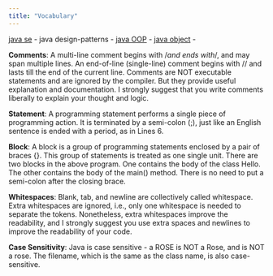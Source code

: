 ```yaml
---
title: "Vocabulary"
---
```


[java se](/javase/se-what-basics) - java design-patterns - [java OOP](/javase/sse-what-principles) - [java object](/javase/se-concepts-objects) -  


**Comments**: A multi-line comment begins with /*and ends with*/, and may span multiple lines. An end-of-line (single-line) comment begins with // and lasts till the end of the current line. Comments are NOT executable statements and are ignored by the compiler. But they provide useful explanation and documentation. I strongly suggest that you write comments liberally to explain your thought and logic.

**Statement**: A programming statement performs a single piece of programming action. It is terminated by a semi-colon (;), just like an English sentence is ended with a period, as in Lines 6.

**Block**: A block is a group of programming statements enclosed by a pair of braces {}. This group of statements is treated as one single unit. There are two blocks in the above program. One contains the body of the class Hello. The other contains the body of the main() method. There is no need to put a semi-colon after the closing brace.

**Whitespaces**: Blank, tab, and newline are collectively called whitespace. Extra whitespaces are ignored, i.e., only one whitespace is needed to separate the tokens. Nonetheless, extra whitespaces improve the readability, and I strongly suggest you use extra spaces and newlines to improve the readability of your code.

**Case Sensitivity**: Java is case sensitive - a ROSE is NOT a Rose, and is NOT a rose. The filename, which is the same as the class name, is also case-sensitive.
